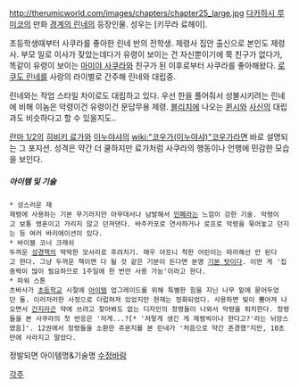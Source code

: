 http://therumicworld.com/images/chapters/chapter25_large.jpg
[[다카하시 루미코]]의 만화 [[경계의 린네]]의 등장인물. 성우는 [키무라 료헤이].

초등학생때부터 사쿠라를 좋아한 린네 반의 전학생. 제령사 집안 출신으로 본인도 제령사. 부모 일로 이사가 잦았는데다가 유령이 보이는 건 자신뿐이기에 쭉 친구가 없다가, 똑같이 유령이 보이는 [[마미야 사쿠라]]와 친구가 된 이후로부터 사쿠라를 좋아해왔다. [[로쿠도 린네]]를 사랑의 라이벌로 간주해 린네와 대립중.

린네와는 작업 스타일 차이로도 대립하고 있다. 우선 한을 풀어줘서 성불시키려는 린네에 비해 이놈은 악령이건 유령이건 문답무용 제령. [[블리치]]에 나오는 [[퀸시]]와 [[사신]]의 대립과도 비슷하다고 할 수 있을지도..

[[란마 1/2]]의 [[히비키 료가]]와 [[이누야샤]]의 [[wiki:"코우가(이누야샤)"코우가]]라면 바로 설명되는 그 포지션. 성격은 약간 더 쿨하지만 료가처럼 사쿠라의 행동이나 언행에 민감한 모습을 보인다.

===== 아이템 및 기술 =====
 * 성스러운 재 
 제령에 사용하는 기본 무기라지만 아무데서나 남발해서 [[민폐]]라는 느낌이 강한 기술. 악령이고 보통 영혼이고 가리지 않고 던져댄다. 바주카포로 연사하거나 로프로 악령을 묶어놓고 던지는 등 여러 바리에이션이 있다.
 * 바이블 코너 크래쉬
 두꺼운 [[성경]]책의 딱딱한 모서리로 후려치기. 매우 아프니 착한 어린이는 따라해선 안 된다고 한다. 그냥 두꺼운 책이면 다 될 것 같은 기분이 든다면 분명 [[기분 탓]]이다. 이딴 게 '집중력이 많이 필요하므로 1주일에 한 번만 사용 가능'이라고 한다.
 * 파워 스톤
 츠바사가 [[초등학교]] 시절에 [[아이템]] 업그레이드를 위해 특별한 힘을 지닌 나무 밑에 묻어두었던 돌. 이러저러한 사정으로 더럽혀져 있었지만 현재는 정화되었다. 사용하면 빛이 뿜어져 나오면서 [[간지]]라곤 약에 쓰려고 찾아봐도 없는 디자인의 정령들이 나와서 악령을 퇴치한다. 정령들을 본 사쿠라의 첫 반응은 '저게...?[* '저렇게 생긴 게 제령씩이나 한다고?'라는 뉘앙스였음]'. 12권에서 정령들을 소환한 쥬몬지를 본 린네가 '처음으로 약간 존경했"지만, 10초만에 사라지고 말았다.

정발되면 아이템명&기술명 [[수정바람]]

[[각주]]
